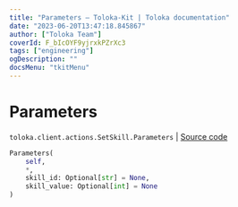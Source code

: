 ```yaml
---
title: "Parameters — Toloka-Kit | Toloka documentation"
date: "2023-06-20T13:47:18.845867"
author: ["Toloka Team"]
coverId: F_bIcOYF9yjrxkPZrXc3
tags: ["engineering"]
ogDescription: ""
docsMenu: "tkitMenu"
---
```


# Parameters

`toloka.client.actions.SetSkill.Parameters` | [Source code](https://github.com/Toloka/toloka-kit/blob/v1.2.0/src/client/actions.py#L178)

```python
Parameters(
    self,
    *,
    skill_id: Optional[str] = None,
    skill_value: Optional[int] = None
)
```